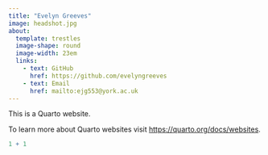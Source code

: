 ```yaml
---
title: "Evelyn Greeves"
image: headshot.jpg
about: 
  template: trestles
  image-shape: round
  image-width: 23em
  links:
    - text: GitHub
      href: https://github.com/evelyngreeves
    - text: Email
      href: mailto:ejg553@york.ac.uk
---
```


This is a Quarto website.

To learn more about Quarto websites visit <https://quarto.org/docs/websites>.

```r
1 + 1
```
